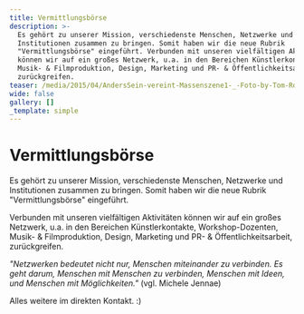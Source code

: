 ```yaml
---
title: Vermittlungsbörse
description: >-
  Es gehört zu unserer Mission, verschiedenste Menschen, Netzwerke und
  Institutionen zusammen zu bringen. Somit haben wir die neue Rubrik
  "Vermittlungsbörse" eingeführt. Verbunden mit unseren vielfältigen Aktivitäten
  können wir auf ein großes Netzwerk, u.a. in den Bereichen Künstlerkontakte,
  Musik- & Filmproduktion, Design, Marketing und PR- & Öffentlichkeitsarbeit,
  zurückgreifen.
teaser: /media/2015/04/AndersSein-vereint-Massenszene1-_-Foto-by-Tom-Roeler.jpg
wide: false
gallery: []
_template: simple
---
```


# Vermittlungsbörse

Es gehört zu unserer Mission, verschiedenste Menschen, Netzwerke und Institutionen zusammen zu bringen. Somit haben wir die neue Rubrik "Vermittlungsbörse" eingeführt.

Verbunden mit unseren vielfältigen Aktivitäten können wir auf ein großes Netzwerk, u.a. in den Bereichen Künstlerkontakte, Workshop-Dozenten, Musik- & Filmproduktion, Design, Marketing und PR- & Öffentlichkeitsarbeit, zurückgreifen.

_"Netzwerken bedeutet nicht nur, Menschen miteinander zu verbinden. Es geht darum, Menschen mit Menschen zu verbinden, Menschen mit Ideen, und Menschen mit Möglichkeiten."_ (vgl. Michele Jennae)

Alles weitere im direkten Kontakt. :)
